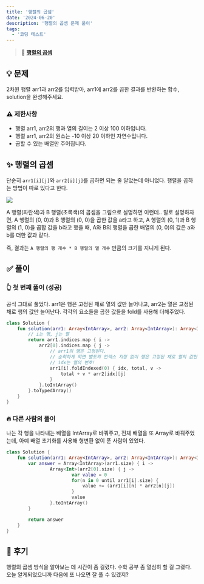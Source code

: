 ```yaml
---
title: '행렬의 곱셈'
date: '2024-06-20'
description: '행렬의 곱셈 문제 풀이'
tags:
  - '코딩 테스트'
---
```


> 📍 [**행렬의 곱셈**](https://school.programmers.co.kr/learn/courses/30/lessons/12949)

## 💡 문제

2차원 행렬 arr1과 arr2를 입력받아, arr1에 arr2를 곱한 결과를 반환하는 함수, solution을 완성해주세요.

### ⚠️ 제한사항

- 행렬 arr1, arr2의 행과 열의 길이는 2 이상 100 이하입니다.
- 행렬 arr1, arr2의 원소는 -10 이상 20 이하인 자연수입니다.
- 곱할 수 있는 배열만 주어집니다.

## ✨ 행렬의 곱셈

단순히 `arr1[i][j]`와 `arr2[i][j]`를 곱하면 되는 줄 알았는데 아니었다. 행렬을 곱하는 방법이 따로 있다고 한다.

![](/posts/android/programmers/12949.png)

A 행렬(파란색)과 B 행렬(초록색)의 곱셈을 그림으로 설명하면 이런데.. 말로 설명하자면, A 행렬의 (0, 0)과 B 행렬의 (0, 0)을 곱한 값을 a라고 하고, A 행렬의 (0, 1)과 B 행렬의 (1, 0)을 곱합 값을 b라고 했을 때, A와 B의 행렬을 곱한 배열의 (0, 0)의 값은 a와 b를 더한 값과 같다. 

즉, 결과는 `A 행렬의 행 개수 * B 행렬의 열 개수` 만큼의 크기를 지니게 된다. 


## ✅ 풀이

### 👆 첫 번째 풀이 (성공)

공식 그대로 풀었다. arr1은 행은 고정된 채로 열의 값만 늘어나고, arr2는 열은 고정된 채로 행의 값만 늘어난다. 각각의 요소들을 곱한 값들을 fold를 사용해 더해주었다. 

```kotlin
class Solution {
    fun solution(arr1: Array<IntArray>, arr2: Array<IntArray>): Array<IntArray> {
        // i는 행, j는 열
        return arr1.indices.map { i ->
            arr2[0].indices.map { j ->
            	// arr1의 행은 고정된다.
                // 순회하게 되면 별도의 인덱스 지정 없이 행은 고정된 채로 열의 값만 바뀐 요소들이 v에 들어온다.
                // idx는 열의 번호!
                arr1[i].foldIndexed(0) { idx, total, v ->
                    total + v * arr2[idx][j]
                }
            }.toIntArray()
        }.toTypedArray()
    }
}
```

### 🔥 다른 사람의 풀이

나는 각 행을 나타내는 배열을 IntArray로 바꿔주고, 전체 배열을 또 Array로 바꿔주었는데, 아예 배열 초기화를 사용해 형변환 없이 푼 사람이 있었다. 

```kotlin
class Solution {
    fun solution(arr1: Array<IntArray>, arr2: Array<IntArray>): Array<IntArray> {
        var answer = Array<IntArray>(arr1.size) { i -> 
                Array<Int>(arr2[0].size) { j ->
                        var value = 0
                        for(n in 0 until arr1[i].size) {
                            value += (arr1[i][n] * arr2[n][j])
                        }
                        value
                }.toIntArray()
        }

        return answer
    }
}
```

## 💭 후기

행렬의 곱셈 방식을 알아보는 데 시간이 좀 걸렸다. 수학 공부 좀 열심히 할 걸 그랬다. 오늘 알게되었으니까 다음에 또 나오면 잘 풀 수 있겠지?
